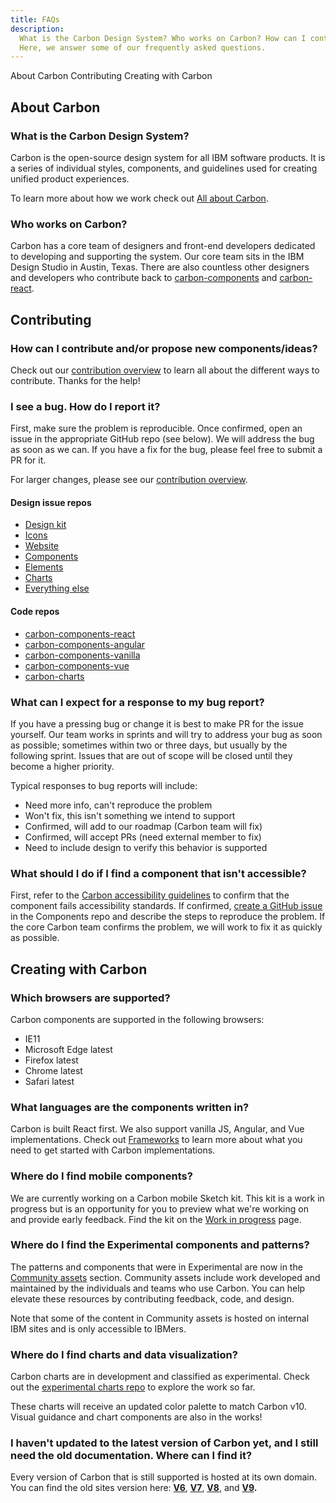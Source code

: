 ```yaml
---
title: FAQs
description:
  What is the Carbon Design System? Who works on Carbon? How can I contribute?
  Here, we answer some of our frequently asked questions.
---
```


<AnchorLinks>

<AnchorLink>About Carbon</AnchorLink>
<AnchorLink>Contributing</AnchorLink>
<AnchorLink>Creating with Carbon</AnchorLink>

</AnchorLinks>

## About Carbon

### What is the Carbon Design System?

Carbon is the open-source design system for all IBM software products. It is a
series of individual styles, components, and guidelines used for creating
unified product experiences.

To learn more about how we work check out
[All about Carbon](/all-about-carbon/what-is-carbon).

### Who works on Carbon?

Carbon has a core team of designers and front-end developers dedicated to
developing and supporting the system. Our core team sits in the IBM Design
Studio in Austin, Texas. There are also countless other designers and developers
who contribute back to
[carbon-components](https://github.com/carbon-design-system/carbon-components#contributors)
and
[carbon-react](https://github.com/carbon-design-system/carbon-components-react#contributors).

## Contributing

### How can I contribute and/or propose new components/ideas?

Check out our [contribution overview](/contributing/overview) to learn all about
the different ways to contribute. Thanks for the help!

### I see a bug. How do I report it?

First, make sure the problem is reproducible. Once confirmed, open an issue in
the appropriate GitHub repo (see below). We will address the bug as soon as we
can. If you have a fix for the bug, please feel free to submit a PR for it.

For larger changes, please see our
[contribution overview](/contributing/overview).

#### Design issue repos

- [Design kit](https://github.com/carbon-design-system/carbon-design-kit/issues/new)
- [Icons](https://github.com/carbon-design-system/carbon-icons/issues/new)
- [Website](https://github.com/carbon-design-system/carbon-website/issues/new/choose)
- [Components](https://github.com/carbon-design-system/carbon/issues/new/choose)
- [Elements](https://github.com/carbon-design-system/carbon/issues/new/choose)
- [Charts](https://github.com/carbon-design-system/carbon-charts/issues/new)
- [Everything else](https://github.com/carbon-design-system/issue-tracking/issues/new)

#### Code repos

- [carbon-components-react](https://github.com/carbon-design-system/carbon/issues/new/choose)
- [carbon-components-angular](https://github.com/IBM/carbon-components-angular/issues/new)
- [carbon-components-vanilla](https://github.com/carbon-design-system/carbon/issues/new/choose)
- [carbon-components-vue](https://github.com/carbon-design-system/carbon-components-vue/issues/new)
- [carbon-charts](https://github.com/carbon-design-system/carbon-charts/issues/new)

### What can I expect for a response to my bug report?

If you have a pressing bug or change it is best to make PR for the issue
yourself. Our team works in sprints and will try to address your bug as soon as
possible; sometimes within two or three days, but usually by the following
sprint. Issues that are out of scope will be closed until they become a higher
priority.

Typical responses to bug reports will include:

- Need more info, can't reproduce the problem
- Won't fix, this isn't something we intend to support
- Confirmed, will add to our roadmap (Carbon team will fix)
- Confirmed, will accept PRs (need external member to fix)
- Need to include design to verify this behavior is supported

### What should I do if I find a component that isn't accessible?

First, refer to the
[Carbon accessibility guidelines](/guidelines/accessibility/overview) to confirm
that the component fails accessibility standards. If confirmed,
[create a GitHub issue](https://github.com/carbon-design-system/carbon/issues/new/choose)
in the Components repo and describe the steps to reproduce the problem. If the
core Carbon team confirms the problem, we will work to fix it as quickly as
possible.

## Creating with Carbon

### Which browsers are supported?

Carbon components are supported in the following browsers:

- IE11
- Microsoft Edge latest
- Firefox latest
- Chrome latest
- Safari latest

### What languages are the components written in?

Carbon is built React first. We also support vanilla JS, Angular, and Vue
implementations. Check out [Frameworks](/developing/frameworks/react) to learn
more about what you need to get started with Carbon implementations.

### Where do I find mobile components?

We are currently working on a Carbon mobile Sketch kit. This kit is a work in
progress but is an opportunity for you to preview what we're working on and
provide early feedback. Find the kit on the
[Work in progress](/whats-happening/work-in-progress) page.

### Where do I find the Experimental components and patterns?

The patterns and components that were in Experimental are now in the
[Community assets](/community/overview) section. Community assets include work
developed and maintained by the individuals and teams who use Carbon. You can
help elevate these resources by contributing feedback, code, and design.

Note that some of the content in Community assets is hosted on internal IBM
sites and is only accessible to IBMers.

### Where do I find charts and data visualization?

Carbon charts are in development and classified as experimental. Check out the
[experimental charts repo](https://carbon-design-system.github.io/carbon-charts/?experimental=true)
to explore the work so far.

These charts will receive an updated color palette to match Carbon v10. Visual
guidance and chart components are also in the works!

### I haven't updated to the latest version of Carbon yet, and I still need the old documentation. Where can I find it?

Every version of Carbon that is still supported is hosted at its own domain. You
can find the old sites version here:
**[V6](http://v6.carbondesignsystem.com/)**,
**[V7](http://v7.carbondesignsystem.com/)**,
**[V8](http://v8.carbondesignsystem.com/)**, and
**[V9](http://v9.carbondesignsystem.com/).**
